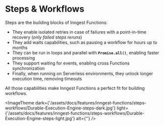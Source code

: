 
# Steps & Workflows

Steps are the building blocks of Inngest Functions:

- They enable isolated retries in case of failures with a point-in-time recovery (*only failed steps reruns*)
- They add waits capabilities, such as pausing a workflow for hours up to months
- They can be run in loops and parallel with **`Promise.all()`**, enabling faster processing
- They support waiting for events, enabling cross Functions synchronization
- Finally, when running on Serverless environments, they unlock longer execution time, removing timeouts

All those capabilities make Inngest Functions a perfect fit for building workflows.


<ImageTheme
  dark={'/assets/docs/features/inngest-functions/steps-workflows/Durable-Execution-Engine-steps-dark.jpg'}
  light={'/assets/docs/features/inngest-functions/steps-workflows/Durable-Execution-Engine-steps-light.jpg'}
  alt={''}
/>